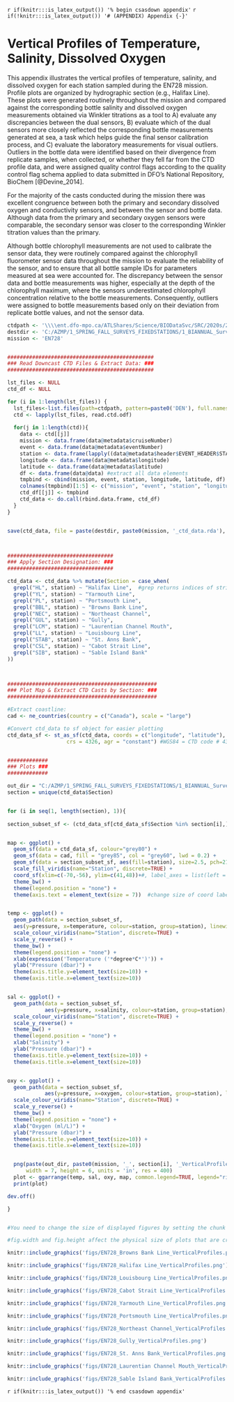 <!-- The following code should appear at the beginning of the first appendix (if you have one)
After that, all subsequent sections will be turned into appendices. -->

`r if(knitr:::is_latex_output()) '% begin csasdown appendix'`
`r if(!knitr:::is_latex_output()) '# (APPENDIX) Appendix {-}'`

\pagestyle{plain} <!-- reinstate page style --> 


# Vertical Profiles of Temperature, Salinity, Dissolved Oxygen {#appA}

This appendix illustrates the vertical profiles of temperature, salinity, and dissolved oxygen for each station sampled during the EN728 mission. Profile plots are organized by hydrographic section (e.g., Halifax Line). These plots were generated routinely throughout the mission and compared against the corresponding bottle salinity and dissolved oxygen measurements obtained via Winkler titrations as a tool to A) evaluate any discrepancies between the dual sensors, B) evaluate which of the dual sensors more closely reflected the corresponding bottle measurements generated at sea, a task which helps guide the final sensor calibration process, and C) evaluate the laboratory measurements for visual outliers. Outliers in the bottle data were identified based on their divergence from replicate samples, when collected, or whether they fell far from the CTD profile data, and were assigned quality control flags according to the quality control flag schema applied to data submitted in DFO's National Repository, BioChem [@Devine_2014]. 

For the majority of the casts conducted during the mission there was excellent congruence between both the primary and secondary dissolved oxygen and conductivity sensors, and between the sensor and bottle data. Although data from the primary and secondary oxygen sensors were comparable, the secondary sensor was closer to the corresponding Winkler titration values than the primary. 

Although bottle chlorophyll measurements are not used to calibrate the sensor data, they were routinely compared against the chlorophyll fluorometer sensor data throughout the mission to evaluate the reliability of the sensor, and to ensure that all bottle sample IDs for parameters measured at sea were accounted for. The discrepancy between the sensor data and bottle measurements was higher, especially at the depth of the chlorophyll maximum, where the sensors underestimated chlorophyll concentration relative to the bottle measurements. Consequently, outliers were assigned to bottle measurements based only on their deviation from replicate bottle values, and not the sensor data.



```{r include=FALSE}
ctdpath <- '\\\\ent.dfo-mpo.ca/ATLShares/Science/BIODataSvc/SRC/2020s/2025/EN728/CTD_processing/CTD_processing/ODF'
destdir <- 'C:/AZMP/1_SPRING_FALL_SURVEYS_FIXEDSTATIONS/1_BIANNUAL_Surveys/2025/SPRING_EN728/MissionReport/files'
mission <- 'EN728'


###############################################
### Read Downcast CTD Files & Extract Data: ###
###############################################

lst_files <- NULL
ctd_df <- NULL

for (i in 1:length(lst_files)) {
  lst_files<-list.files(path=ctdpath, pattern=paste0('DEN'), full.names = TRUE)
  ctd <- lapply(lst_files, read.ctd.odf)
  
  for(j in 1:length(ctd)){
    data <- ctd[[j]]
    mission <- data.frame(data@metadata$cruiseNumber)
    event <- data.frame(data@metadata$eventNumber)
    station <- data.frame(lapply((data@metadata$header$EVENT_HEADER$STATION_NAME_1), gsub, pattern = "'", replacement = ""))
    longitude <- data.frame(data@metadata$longitude)
    latitude <- data.frame(data@metadata$latitude)
    df <- data.frame(data@data) #extract all data elements
    tmpbind <- cbind(mission, event, station, longitude, latitude, df)
    colnames(tmpbind)[1:5] <- c("mission", "event", "station", "longitude", "latitude")
    ctd_df[[j]] <- tmpbind
    ctd_data <- do.call(rbind.data.frame, ctd_df)
  }
}


save(ctd_data, file = paste(destdir, paste0(mission, '_ctd_data.rda'), sep = '/'))



##################################
### Apply Section Designation: ###
##################################

ctd_data <- ctd_data %>% mutate(Section = case_when(
  grepl("HL", station) ~ "Halifax Line",  #grep returns indices of strings that match a pattern
  grepl("YL", station) ~ "Yarmouth Line",
  grepl("PL", station) ~ "Portsmouth Line",
  grepl("BBL", station) ~ "Browns Bank Line",
  grepl("NEC", station) ~ "Northeast Channel",
  grepl("GUL", station) ~ "Gully",
  grepl("LCM", station) ~ "Laurentian Channel Mouth",
  grepl("LL", station) ~ "Louisbourg Line",
  grepl("STAB", station) ~ "St. Anns Bank",
  grepl("CSL", station) ~ "Cabot Strait Line",
  grepl("SIB", station) ~ "Sable Island Bank"
))



################################################
### Plot Map & Extract CTD Casts by Section: ###
################################################

#Extract coastline:
cad <- ne_countries(country = c("Canada"), scale = "large")

#Convert ctd_data to sf object for easier plotting
ctd_data_sf <- st_as_sf(ctd_data, coords = c("longitude", "latitude"), 
                   crs = 4326, agr = "constant") #WGS84 = CTD code # 4326


#############
### Plots ###
#############

out_dir = "C:/AZMP/1_SPRING_FALL_SURVEYS_FIXEDSTATIONS/1_BIANNUAL_Surveys/2025/SPRING_EN728/MissionReport/figs"
section = unique(ctd_data$Section)


for (i in seq(1, length(section), 1)){
  
section_subset_sf <- (ctd_data_sf[ctd_data_sf$Section %in% section[i],])


map <- ggplot() +
  geom_sf(data = ctd_data_sf, colour="grey80") +
  geom_sf(data = cad, fill = "grey85", col = "grey60", lwd = 0.2) + 
  geom_sf(data = section_subset_sf, aes(fill=station), size=2.5, pch=21) +
  scale_fill_viridis(name="Station", discrete=TRUE) +
  coord_sf(xlim=c(-70,-56), ylim=c(41,48))+#, label_axes = list(left = "N", top = "E")) +
  theme_bw() +
  theme(legend.position = "none") +
  theme(axis.text = element_text(size = 7))  #change size of coord labels


temp <- ggplot() +
  geom_path(data = section_subset_sf, 
  aes(y=pressure, x=temperature, colour=station, group=station), linewidth=1) +
  scale_colour_viridis(name="Station", discrete=TRUE) +
  scale_y_reverse() +
  theme_bw() +
  theme(legend.position = "none") +
  xlab(expression('Temperature ('*degree*C*')')) +
  ylab("Pressure (dbar)") +
  theme(axis.title.y=element_text(size=10)) +
  theme(axis.title.x=element_text(size=10)) 


sal <- ggplot() +
  geom_path(data = section_subset_sf, 
            aes(y=pressure, x=salinity, colour=station, group=station), linewidth=1) +
  scale_colour_viridis(name="Station", discrete=TRUE) +
  scale_y_reverse() +
  theme_bw() +
  theme(legend.position = "none") +
  xlab("Salinity") +
  ylab("Pressure (dbar)") +
  theme(axis.title.y=element_text(size=10)) +
  theme(axis.title.x=element_text(size=10)) 


oxy <- ggplot() +
  geom_path(data = section_subset_sf, 
            aes(y=pressure, x=oxygen, colour=station, group=station), linewidth=1) +
  scale_colour_viridis(name="Station", discrete=TRUE) +
  scale_y_reverse() +
  theme_bw() +
  theme(legend.position = "none") +
  xlab("Oxygen (ml/L)") +
  ylab("Pressure (dbar)") +
  theme(axis.title.y=element_text(size=10)) +
  theme(axis.title.x=element_text(size=10)) 


  png(paste(out_dir, paste0(mission, '_', section[i], '_VerticalProfiles', '.png'), sep='/'), 
      width = 7, height = 6, units = 'in', res = 400)
  plot <- ggarrange(temp, sal, oxy, map, common.legend=TRUE, legend="right")
  print(plot)

dev.off()

}


#You need to change the size of displayed figures by setting the chunk options out.width/out.height. You can set only one of these two options if you want to keep the aspect ratio of the figures.

#fig.width and fig.height affect the physical size of plots that are created using graphical functions such as ggplot(), and these options will not change the display size.
```



```{r figureA1, fig.pos='H', out.width="100%", fig.cap ="Vertical profiles of temperature (top left), salinity (top right), and dissolved oxygen (bottom left) from stations sampled on the Browns Bank Line (BBL; bottom right) during the 2025 spring AZMP mission (EN728)."}

knitr::include_graphics('figs/EN728_Browns Bank Line_VerticalProfiles.png')

```
\clearpage

```{r figureA2, out.width="100%", fig.cap ="Vertical profiles of temperature (top left), salinity (top right), and dissolved oxygen (bottom left) from stations sampled on the Halifax Line (HL; bottom right) during the 2025 spring AZMP mission (EN728)."}

knitr::include_graphics('figs/EN728_Halifax Line_VerticalProfiles.png')

```
\clearpage

```{r figureA3, out.width="100%", fig.cap ="Vertical profiles of temperature (top left), salinity (top right), and dissolved oxygen (bottom left) from stations sampled on the Louisbourg Line (LL; bottom right) during the 2025 spring AZMP mission (EN728)."}

knitr::include_graphics('figs/EN728_Louisbourg Line_VerticalProfiles.png')

```
\clearpage

```{r figureA4, out.width="100%", fig.cap ="Vertical profiles of temperature (top left), salinity (top right), and dissolved oxygen (bottom rleft) from stations sampled on the Cabot Strait Line (CSL; bottom right) during the 2025 spring AZMP mission (EN728)."}

knitr::include_graphics('figs/EN728_Cabot Strait Line_VerticalProfiles.png')

```
\clearpage

```{r figureA5, out.width="100%", fig.cap ="Vertical profiles of temperature (top left), salinity (top right), and dissolved oxygen (bottom left) from stations sampled on the Yarmouth Line (YL; bottom right) during the 2025 spring AZMP mission (EN728)."}

knitr::include_graphics('figs/EN728_Yarmouth Line_VerticalProfiles.png')

```
\clearpage

```{r figureA6, out.width="100%", fig.cap ="Vertical profiles of temperature (top left), salinity (top right), and dissolved oxygen (bottom left) from stations sampled on the Portsmouth Line (PL; bottom right) during the 2025 spring AZMP mission (EN728)."}

knitr::include_graphics('figs/EN728_Portsmouth Line_VerticalProfiles.png')

```
\clearpage

```{r figureA7, out.width="100%", fig.cap ="Vertical profiles of temperature (top left), salinity (top right), and dissolved oxygen (bottom left) from stations sampled in the Northeast Channel (NEC; bottom right) during the 2025 spring AZMP mission (EN728)."}

knitr::include_graphics('figs/EN728_Northeast Channel_VerticalProfiles.png')

```
\clearpage

```{r figureA8, out.width="100%", fig.cap ="Vertical profiles of temperature (top left), salinity (top right), and dissolved oxygen (bottom left) from stations sampled in the Gully (GUL; bottom right) during the 2025 spring AZMP mission (EN728)."}

knitr::include_graphics('figs/EN728_Gully_VerticalProfiles.png')

```
\clearpage

```{r figureA9, out.width="100%", fig.cap ="Vertical profiles of temperature (top left), salinity (top right), and dissolved oxygen (bottom left) from stations sampled on St. Anns Bank (STAB; bottom right) during the 2025 spring AZMP mission (EN728)."}

knitr::include_graphics('figs/EN728_St. Anns Bank_VerticalProfiles.png')

```
\clearpage

```{r figureA10, out.width="100%", fig.cap ="Vertical profiles of temperature (top left), salinity (top right), and dissolved oxygen (bottom left) from stations sampled in the Laurentian Channel Mouth (LCM; bottom right) during the 2025 spring AZMP mission (EN728)."}

knitr::include_graphics('figs/EN728_Laurentian Channel Mouth_VerticalProfiles.png')

```
\clearpage

```{r figureA11, out.width="100%", fig.cap ="Vertical profiles of temperature (top left), salinity (top right), and dissolved oxygen (bottom left) from stations sampled on Sable Island Bank (SIB; bottom right) during the 2025 spring AZMP mission (EN728)."}

knitr::include_graphics('figs/EN728_Sable Island Bank_VerticalProfiles.png')

```
\clearpage

<!-- At the end of your appendices add: -->
`r if(knitr:::is_latex_output()) '% end csasdown appendix'`